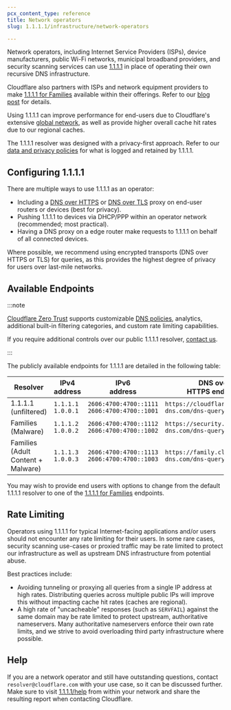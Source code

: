 ```yaml
---
pcx_content_type: reference
title: Network operators
slug: 1.1.1.1/infrastructure/network-operators

---
```


Network operators, including Internet Service Providers (ISPs), device manufacturers, public Wi-Fi networks, municipal broadband providers, and security scanning services can use [1.1.1.1](/1.1.1.1/setup/) in place of operating their own recursive DNS infrastructure.

Cloudflare also partners with ISPs and network equipment providers to make [1.1.1.1 for Families](/1.1.1.1/setup/#1111-for-families) available within their offerings. Refer to our [blog post](https://blog.cloudflare.com/safer-resolver/) for details.

Using 1.1.1.1 can improve performance for end-users due to Cloudflare's extensive [global network](https://www.cloudflare.com/network/), as well as provide higher overall cache hit rates due to our regional caches.

The 1.1.1.1 resolver was designed with a privacy-first approach. Refer to our [data and privacy policies](/1.1.1.1/privacy/public-dns-resolver/) for what is logged and retained by 1.1.1.1.

## Configuring 1.1.1.1

There are multiple ways to use 1.1.1.1 as an operator:

* Including a [DNS over HTTPS](/1.1.1.1/encryption/dns-over-https/) or [DNS over TLS](/1.1.1.1/encryption/dns-over-tls/) proxy on end-user routers or devices (best for privacy).
* Pushing 1.1.1.1 to devices via DHCP/PPP within an operator network (recommended; most practical).
* Having a DNS proxy on a edge router make requests to 1.1.1.1 on behalf of all connected devices.

Where possible, we recommend using encrypted transports (DNS over HTTPS or TLS) for queries, as this provides the highest degree of privacy for users over last-mile networks.

## Available Endpoints

:::note


[Cloudflare Zero Trust](https://www.cloudflare.com/products/zero-trust/) supports customizable [DNS policies](/cloudflare-one/policies/gateway/dns-policies/), analytics, additional built-in filtering categories, and custom rate limiting capabilities.

If you require additional controls over our public 1.1.1.1 resolver, [contact us](https://www.cloudflare.com/products/zero-trust/).


:::

The publicly available endpoints for 1.1.1.1 are detailed in the following table:



| Resolver                                 | IPv4 address               | IPv6 <br /> address                                  | DNS over <br /> HTTPS endpoint                  | DNS over <br /> TLS endpoint  |
| ---------------------------------------- | -------------------------- | ---------------------------------------------------- | ----------------------------------------------- | ----------------------------- |
| 1.1.1.1 <br />(unfiltered)               | `1.1.1.1` <br /> `1.0.0.1` | `2606:4700:4700::1111` <br /> `2606:4700:4700::1001` | `https://cloudflare-dns.com/dns-query`          | `cloudflare-dns.com`          |
| Families <br />(Malware)                 | `1.1.1.2` <br /> `1.0.0.2` | `2606:4700:4700::1112` <br /> `2606:4700:4700::1002` | `https://security.cloudflare-dns.com/dns-query` | `security.cloudflare-dns.com` |
| Families <br />(Adult Content + Malware) | `1.1.1.3` <br /> `1.0.0.3` | `2606:4700:4700::1113` <br /> `2606:4700:4700::1003` | `https://family.cloudflare-dns.com/dns-query`   | `family.cloudflare-dns.com`   |



You may wish to provide end users with options to change from the default 1.1.1.1 resolver to one of the [1.1.1.1 for Families](/1.1.1.1/setup/#1111-for-families) endpoints.

## Rate Limiting

Operators using 1.1.1.1 for typical Internet-facing applications and/or users should not encounter any rate limiting for their users. In some rare cases, security scanning use-cases or proxied traffic may be rate limited to protect our infrastructure as well as upstream DNS infrastructure from potential abuse.

Best practices include:

* Avoiding tunneling or proxying all queries from a single IP address at high rates. Distributing queries across multiple public IPs will improve this without impacting cache hit rates (caches are regional).
* A high rate of "uncacheable" responses (such as `SERVFAIL`) against the same domain may be rate limited to protect upstream, authoritative nameservers. Many authoritative nameservers enforce their own rate limits, and we strive to avoid overloading third party infrastructure where possible.

## Help

If you are a network operator and still have outstanding questions, contact `resolver@cloudflare.com` with your use case, so it can be discussed further. Make sure to visit [1.1.1.1/help](https://one.one.one.one/help) from within your network and share the resulting report when contacting Cloudflare.
